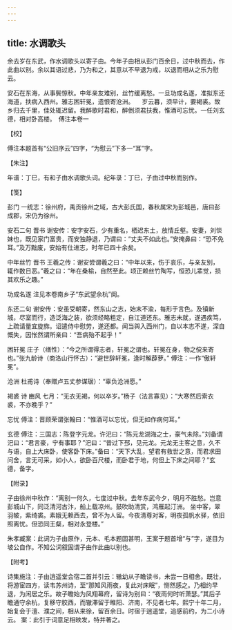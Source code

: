 ```yaml
---
---
---
```

title: 水调歌头
---







余去岁在东武，作水调歌头以寄子由。今年子由相从彭门百余日，过中秋而去，作此曲以别。余以其语过悲，乃为和之，其意以不早退为戒，以退而相从之乐为慰云。

安石在东海，从事鬓惊秋。中年亲友难别，丝竹缓离愁。一旦功成名遂，准拟东还海道，扶病入西州。雅志困轩冕，遗恨寄沧洲。 　岁云暮，须早计，要褐裘。故乡归去千里，佳处辄迟留。我醉歌时君和，醉倒须君扶我，惟酒可忘忧。一任刘玄德，相对卧高楼。　傅注本卷一





【校】


傅注本题首有“公旧序云”四字，“为慰云”下多一“耳”字。





【朱注】


年谱：丁巳，有和子由水调歌头词。纪年录：丁巳，子由过中秋而别作。





【笺】


彭门 一统志：徐州府，禹贡徐州之域，古大彭氏国，春秋属宋为彭城邑，唐曰彭成郡，宋仍为徐州。

安石二句 晋书 谢安传：安字安石，少有重名，栖迟东土，放情丘壑。安妻，刘惔妹也，既见家门富贵，而安独静退，乃谓曰：“丈夫不如此也。”安掩鼻曰：“恐不免耳。”及万黜废，安始有仕进志，时年已四十余矣。

中年丝竹 晋书 王羲之传：谢安尝谓羲之曰：“中年以来，伤于哀乐，与亲友别，辄作数日恶。”羲之曰：“年在桑榆，自然至此。顷正赖丝竹陶写，恒恐儿辈觉，损其欢乐之趣。”

功成名遂 注见本卷南乡子“东武望余杭”阕。

东还二句 谢安传：安虽受朝寄，然东山之志，始末不渝，每形于言色。及镇新城，尽室而行，造泛海之装，欲须经略粗定，自江道还东。雅志未就，遂遇疾笃，上疏请量宜旋旆。诏遣侍中慰劳，遂还都。闻当舆入西州门，自以本志不遂，深自慨失，因怅然谓所亲曰：“吾病殆不起乎！”

困轩冕 庄子（缮性）：“今之所谓得志者，轩冕之谓也。轩冕在身，物之傥来寄也。”张九龄诗（商洛山行怀古）：“避世辞轩冕，逢时解薜萝。” 傅注：一作“傲轩冕”。

沧洲 杜甫诗（奉赠卢五丈参谋琚）：“辜负沧洲愿。”

褐裘 诗 豳风 七月：“无衣无褐，何以卒岁。”杨子（法言寡见）：“大寒然后索衣裘，不亦晚乎？”

忘忧 傅注：晋顾荣谓张翰曰：“惟酒可以忘忧，但无如作病何耳。”

玄德 傅注：三国志：陈登字元龙。许汜曰：“陈元龙湖海之士，豪气未除。”刘备谓汜曰：“君言豪，宁有事耶？”汜曰：“昔过下邳，见元龙。元龙无主客之意，久不与语，自上大床卧，使客卧下床。”备曰：“天下大乱，望君有救世之意，而君求田问舍，言无可采，如小人，欲卧百尺楼，而卧君于地，何但上下床之间耶？”玄德，备字。





【附录】


子由徐州中秋作：“离别一何久，七度过中秋。去年东武今夕，明月不胜愁。岂意彭城山下，同泛清河古汴，船上载凉州。鼓吹助清赏，鸿雁起汀洲。 坐中客，翠羽帔，紫绮裘。素娥无赖西去，曾不为人留。今夜清尊对客，明夜孤帆水驿，依旧照离忧。但恐同王粲，相对永登楼。”

朱孝臧案：此词为子由原作，元本、毛本题固甚明，王案于题首增“与”字，遂目为坡公自作。不知公词叙固谓子由作此曲以别也。





【附考】


诗集施注：子由逍遥堂会宿二首并引云：辙幼从子瞻读书，未尝一日相舍。既壮，将游宦四方，读韦苏州诗，至“那知风雨夜，复此对床眠”，恻然感之。乃相约早退，为闲居之乐。故子瞻始为凤翔幕府，留诗为别曰：“夜雨何时听萧瑟。”其后子瞻通守余杭，复移守胶西，而辙滞留于睢阳、济南，不见者七年。熙宁十年二月，始复会于澶、濮之间，相从来徐，留百余日。时宿于逍遥堂，追感前约，为二小诗云。 案：此引于词意足相映发，特并著之。